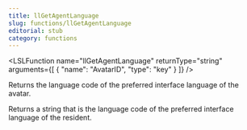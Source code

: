 ```yaml
---
title: llGetAgentLanguage
slug: functions/llGetAgentLanguage
editorial: stub
category: functions
---
```


<LSLFunction
	name="llGetAgentLanguage"
	returnType="string"
	arguments={[
	{
		"name": "AvatarID",
		"type": "key"
	}
]}
/>

Returns the language code of the preferred interface language of the avatar.

Returns a string that is the language code of the preferred interface language of the resident.
